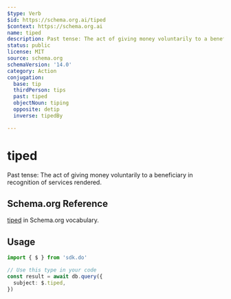 ```yaml
---
$type: Verb
$id: https://schema.org.ai/tiped
$context: https://schema.org.ai
name: tiped
description: Past tense: The act of giving money voluntarily to a beneficiary in recognition of services rendered.
status: public
license: MIT
source: schema.org
schemaVersion: '14.0'
category: Action
conjugation:
  base: tip
  thirdPerson: tips
  past: tiped
  objectNoun: tiping
  opposite: detip
  inverse: tipedBy

---
```


# tiped

Past tense: The act of giving money voluntarily to a beneficiary in recognition of services rendered.

## Schema.org Reference

[tiped](https://schema.org/TipAction) in Schema.org vocabulary.

## Usage

```typescript
import { $ } from 'sdk.do'

// Use this type in your code
const result = await db.query({
  subject: $.tiped,
})
```
